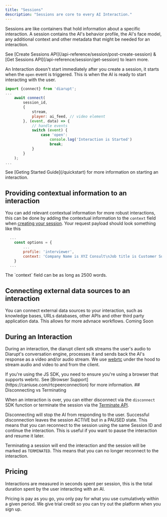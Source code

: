 ```yaml
---
title: "Sessions"
description: "Sessions are core to every AI Interaction."
---
```



Sessions are like containers that hold information about a specific interaction.
A session contains the AI's behavior profile, the AI's face model, any additional context and other metadata that might be needed for an interaction.

<Info>
  See [Create Sessions API](/api-reference/session/post-create-session) & [Get Sessions API](/api-reference/session/get-session) to learn more.
</Info>

An Interaction doesn't start immediately after you create a session, it starts when the `open` event is triggered. This is when the AI is ready to start interacting with the user.

```js
import {connect} from 'diarupt';
...
    await connect(
        session_id,
        {
            stream,
            player: ai_feed, // video element
        }, (event, data) => {
            // handle events
            switch (event) {
                case 'open':
                    console.log('Interaction is Started')
                    break;
            }
        }
    );
...
```

<Info>
  See [Geting Started Guide](/quickstart) for more information on starting an interaction.
</Info>

## Providing contextual information to an interaction

You can add relevant contextual information for more robust interactions, this can be done by adding the contextual information to the `context` field when [creating your session](/api-reference/session/post-create-session). Your request payload should look something like this

```javascript session.js
  ...
    const options = {
        ...
        profile: 'interviewer',
        context: 'Company Name is XYZ Consult\nJob title is Customer Support Agent\nYour Name is Marvin\nCandidate Name is John Doe',
    }
  ...
```

<Info>
    The `context` field can be as long as 2500 words.
</Info>


## Connecting external data sources to an interaction
You can connect external data sources to your interaction, such as knowledge bases, URLs databases, other APIs and other third party application data. This allows for more advnace workflows.
<Tip>
Coming Soon
</Tip>



## During an Interaction

During an interaction, the diarupt client sdk streams the user's audio to Diarupt's conversation engine, processes it and sends back the AI's response as a video and/or audio stream. We use [webrtc](https://developer.mozilla.org/en-US/docs/Glossary/WebRTC) under the hood to stream audio and video to and from the client.

<Warning>
  If you're using the JS SDK, you need to ensure you're using a browser that supports webrtc. See [Browser Support](https://caniuse.com/rtcpeerconnection) for more information.
</Warning>
## Disconnecting vs Terminating

When an interaction is over, you can either disconnect via the `disconnect` SDK function or terminate the session via the [Terminate API](/api-reference/session/post-terminate-session).

Disconnecting will stop the AI from responding to the user. Successful disconnection leaves the session ACTIVE but in a PAUSED state. This means that you can reconnect to the session using the same Session ID and continue the interaction. This is useful if you want to pause the interaction and resume it later.

Terminating a session will end the interaction and the session will be marked as `TERMINATED`. This means that you can no longer reconnect to the interaction.

## Pricing 

Interactions are measured in seconds spent per session, this is the total duration spent by the user interacting with an AI. 

Pricing is pay as you go, you only pay for what you use cumulatively within a given period. We give trial credit so you can try out the platform when you sign up.


